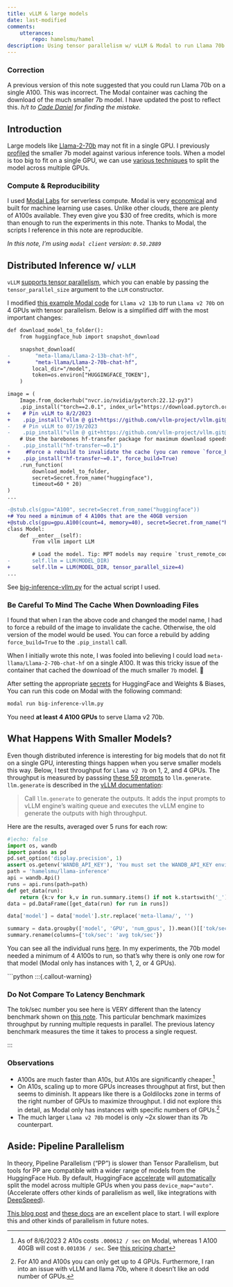 ```yaml
---
title: vLLM & large models
date: last-modified
comments:
    utterances:
        repo: hamelsmu/hamel
description: Using tensor parallelism w/ vLLM & Modal to run Llama 70b
---
```


:::{.callout-warning}
### Correction

A previous version of this note suggested that you could run Llama 70b on a single A100.  This was incorrect.  The Modal container was caching the download of the much smaller 7b model.  I have updated the post to reflect this. _h/t to [Cade Daniel](https://twitter.com/edacih) for finding the mistake._
:::

## Introduction

Large models like [Llama-2-70b](https://huggingface.co/meta-llama/Llama-2-70b-hf) may not fit in a single GPU.  I previously [profiled](03_inference.ipynb) the smaller 7b model against various inference tools.  When a model is too big to fit on a single GPU, we can use [various techniques](https://huggingface.co/docs/transformers/v4.15.0/parallelism) to split the model across multiple GPUs.  


### Compute & Reproducibility

I used [Modal Labs](https://modal.com/) for serverless compute.  Modal is very [economical](https://modal.com/pricing) and built for machine learning use cases.  Unlike other clouds, there are plenty of A100s available.  They even give you $30 of free credits, which is more than enough to run the experiments in this note. Thanks to Modal, the scripts I reference in this note are reproducible.

_In this note, I'm using `modal client` version: `0.50.2889`_

## Distributed Inference w/ `vLLM`

`vLLM` [supports tensor parallelism](https://vllm.readthedocs.io/en/latest/serving/distributed_serving.html), which you can enable by passing the `tensor_parallel_size` argument to the `LLM` constructor.

I modified [this example Modal code](https://modal.com/docs/guide/ex/vllm_inference) for `Llama v2 13b` to run `Llama v2 70b` on 4 GPUs with tensor parallelism. Below is a simplified diff with the most important changes:

```diff
def download_model_to_folder():
    from huggingface_hub import snapshot_download

    snapshot_download(
-        "meta-llama/Llama-2-13b-chat-hf",
+        "meta-llama/Llama-2-70b-chat-hf",
        local_dir="/model",
        token=os.environ["HUGGINGFACE_TOKEN"],
    )

image = (
    Image.from_dockerhub("nvcr.io/nvidia/pytorch:22.12-py3")
    .pip_install("torch==2.0.1", index_url="https://download.pytorch.org/whl/cu118")
+    # Pin vLLM to 8/2/2023
+    .pip_install("vllm @ git+https://github.com/vllm-project/vllm.git@79af7e96a0e2fc9f340d1939192122c3ae38ff17")
-    # Pin vLLM to 07/19/2023
-    .pip_install("vllm @ git+https://github.com/vllm-project/vllm.git@bda41c70ddb124134935a90a0d51304d2ac035e8")
    # Use the barebones hf-transfer package for maximum download speeds. No progress bar, but expect 700MB/s.
-    .pip_install("hf-transfer~=0.1")
+     #Force a rebuild to invalidate the cache (you can remove `force_build=True` after the first time)
+    .pip_install("hf-transfer~=0.1", force_build=True)
    .run_function(
        download_model_to_folder,
        secret=Secret.from_name("huggingface"),
        timeout=60 * 20)
)
...

-@stub.cls(gpu="A100", secret=Secret.from_name("huggingface"))
+# You need a minimum of 4 A100s that are the 40GB version
+@stub.cls(gpu=gpu.A100(count=4, memory=40), secret=Secret.from_name("huggingface"))
class Model:
    def __enter__(self):
        from vllm import LLM

        # Load the model. Tip: MPT models may require `trust_remote_code=true`.
-       self.llm = LLM(MODEL_DIR)
+       self.llm = LLM(MODEL_DIR, tensor_parallel_size=4)
...  
```

See [big-inference-vllm.py](https://github.com/hamelsmu/hamel-site/blob/master/notes/llm/inference/big-inference-vllm.py) for the actual script I used.

:::{.callout-warning}
### Be Careful To Mind The Cache When Downloading Files

I found that when I ran the above code and changed the model name, I had to force a rebuild of the image to invalidate the cache.  Otherwise, the old version of the model would be used.  You can force a rebuild by adding `force_build=True` to the `.pip_install` call.

When I initially wrote this note, I was fooled into believing I could load `meta-llama/Llama-2-70b-chat-hf` on a single A100.  It was this tricky issue of the container that cached the download of the much smaller `7b` model. 🤦
:::

After setting the appropriate [secrets](https://modal.com/docs/guide/secrets) for HuggingFace and Weights & Biases, You can run this code on Modal with the following command:

```bash
modal run big-inference-vllm.py
```
You need **at least 4 A100 GPUs** to serve Llama v2 70b.


## What Happens With Smaller Models?

Even though distributed inference is interesting for big models that do not fit on a single GPU, interesting things happen when you serve smaller models this way.  Below, I test throughput for `Llama v2 7b` on 1, 2, and 4 GPUs. The throughput is measured by passsing [these 59 prompts](https://github.com/hamelsmu/hamel-site/blob/master/notes/llm/inference/questions.py) to `llm.generate`.  `llm.generate` is described in the [vLLM documentation](https://vllm.readthedocs.io/en/latest/getting_started/quickstart.html):

> Call `llm.generate` to generate the outputs. It adds the input prompts to vLLM engine’s waiting queue and executes the vLLM engine to generate the outputs with high throughput.

Here are the results, averaged over 5 runs for each row:

```python
#|echo: false
import os, wandb
import pandas as pd
pd.set_option('display.precision', 1)
assert os.getenv('WANDB_API_KEY'), 'You must set the WANDB_API_KEY environment variable'
path = 'hamelsmu/llama-inference'
api = wandb.Api()
runs = api.runs(path=path)
def get_data(run):
    return {k:v for k,v in run.summary.items() if not k.startswith('_') and k not in ['outputs']}
data = pd.DataFrame([get_data(run) for run in runs])

data['model'] = data['model'].str.replace('meta-llama/', '')

summary = data.groupby(['model', 'GPU', 'num_gpus', ]).mean()[['tok/sec']]
summary.rename(columns={'tok/sec': 'avg tok/sec'})
```

You can see all the individual runs [here](https://wandb.ai/hamelsmu/llama-inference?workspace=user-hamelsmu). In my experiments, the 70b model needed a minimum of 4 A100s to run, so that's why there is only one row for that model (Modal only has instances with 1, 2, or 4 GPUs).

```python

:::{.callout-warning}

### Do Not Compare To Latency Benchmark

The tok/sec number you see here is VERY different than the latency benchmark shown on [this note](03_inference.ipynb).  This particular benchmark maximizes throughput by running multiple requests in parallel.  The previous latency benchmark measures the time it takes to process a single request.

:::

### Observations

- A100s are much faster than A10s, but A10s are significantly cheaper.[^1] 
- On A10s, scaling up to more GPUs increases throughput at first, but then seems to diminish.  It appears like there is a Goldilocks zone in terms of the right number of GPUs to maximize throughput.  I did not explore this in detail, as Modal only has instances with specific numbers of GPUs.[^2]
- The much larger `Llama v2 70b` model is only ~2x slower than its 7b counterpart.

[^1]: As of 8/6/2023 2 A10s costs `.000612 / sec` on Modal, whereas 1 A100 40GB will cost `0.001036 / sec`.  See [this pricing chart](https://modal.com/pricing)
[^2]: For A10 and A100s you can only get up to 4 GPUs.  Furthermore, I ran into an issue with vLLM and llama 70b, where it doesn't like an odd number of GPUs.

## Aside: Pipeline Parallelism

In theory, Pipeline Parallelism ("PP") is slower than Tensor Parallelism, but tools for PP are compatible with a wider range of models from the HuggingFace Hub.  By default, HuggingFace [accelerate](https://huggingface.co/docs/accelerate/index) will [automatically](https://huggingface.co/docs/accelerate/usage_guides/big_modeling) split the model across multiple GPUs when you pass `device_map="auto"`.  (Accelerate offers other kinds of parallelism as well, like integrations with [DeepSpeed](https://huggingface.co/docs/accelerate/usage_guides/deepspeed)).

[This blog post](https://huggingface.co/blog/accelerate-large-models) and [these docs](https://huggingface.co/docs/accelerate/usage_guides/big_modeling) are an excellent place to start. I will explore this and other kinds of parallelism in future notes.
